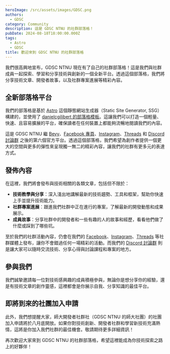 ```yaml
---
heroImage: /src/assets/images/GDSC.png
authors:
  - GDSC
category: Community
description: 這是 GDSC NTNU 的社群部落格！
pubDate: 2024-08-18T18:00:00.000Z
tags:
  - Astro
  - GDSC
title: 歡迎來到 GDSC NTNU 的社群部落格
---
```


我們很高興地宣布，GDSC NTNU 現在有了自己的社群部落格！這是我們與社群成員一起探索、學習和分享技術與創新的一個全新平台。透過這個部落格，我們將分享技術文章、開發者故事，以及社群專案進展等精彩內容。

## 全新部落格平台

我們的部落格是基於 [Astro](https://astro.build/) 這個靜態網站生成器（Static Site Generator, SSG）構建的，並使用了 [danielcgilibert 的部落格模板](https://github.com/danielcgilibert/blog-template)。這讓我們可以打造一個輕量、快速、且容易擴展的平台，確保讀者在任何裝置上都能夠流暢地閱讀我們的內容。

這是 GDSC NTNU 繼 [Bevy](https://gdsc.community.dev/national-taiwan-normal-university-taipei-taiwan/)、[Facebook 專頁](https://www.facebook.com/DSC.NTNU/)、[Instagram](https://www.instagram.com/gdsc_ntnu/)、[Threads](https://www.threads.net/@gdsc_ntnu) 和 [Discord 討論群](https://discord.com/invite/ANfAvvrGZN) 之後的第六個官方平台。透過這個部落格，我們希望為創作者提供一個更大的空間與更多的彈性來呈現獨一無二的精彩內容，讓我們的社群有更多元的表達方式。

## 發佈內容

在這裡，我們將會發布與技術相關的各類文章，包括但不限於：

- **技術教學與分享**：深入淺出地講解最新的技術趨勢、工具和框架，幫助你快速上手並提升技術能力。
- **社群專案進展**：跟進我們社群中正在進行的專案，了解最新的開發動態和成果展示。
- **成員故事**：分享社群中的開發者和一些有趣的人的故事和經歷，看看他們做了什麼或踩到了哪些坑。

至於我們的社群活動內容，仍會在我們的 [Facebook](https://www.facebook.com/DSC.NTNU/)、[Instagram](https://www.instagram.com/gdsc_ntnu/)、[Threads](https://www.threads.net/@gdsc_ntnu) 等社群媒體上發布，讓你不會錯過任何一場精彩的活動。而我們的 [Discord 討論群](https://discord.com/invite/ANfAvvrGZN) 則是讓大家可以隨時交流技術、分享心得與討論課程和專案的地方。

## 參與我們

我們誠摯邀請每一位對技術感興趣的成員積極參與，無論你是想分享你的經驗，還是有技術文章的創作靈感，這裡都會是你展示自我、分享知識的最佳平台。

## 即將到來的社團加入申請

此外，我們想提醒大家，師大開發者社群社（GDSC NTNU 的師大社團）的社團加入申請將於八月底開放。如果你對技術創新、開發者社群和學習新技術充滿熱情，這將是你加入我們社群的最佳機會。敬請期待更多詳細資訊！

再次歡迎大家來到 GDSC NTNU 的社群部落格，希望這裡能成為你技術探索之路上的好夥伴！
